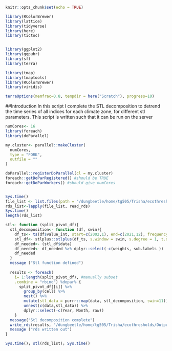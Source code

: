 ```r
knitr::opts_chunk$set(echo = TRUE)
```

```r
library(RColorBrewer)
library(lattice)
library(tidyverse)
library(here)
library(tictoc)


library(ggplot2)
library(ggpubr)
library(sf)
library(terra)

library(tmap)
library(tmaptools)
library(RColorBrewer)
library(viridis)

terraOptions(memfrac=0.8, tempdir = here("Scratch"), progress=10)
```
##Introduction
In this script I complete the STL decomposition to detrend the time series of all indices for 
each climate zone, for different stl parameters. This script is written such that it can be run
on the server

```r
numCores<- 16
library(foreach)
library(doParallel)

my.cluster<- parallel::makeCluster(
  numCores,
  type = "FORK",
  outfile = ""
)

doParallel::registerDoParallel(cl = my.cluster)
foreach::getDoParRegistered() #should be TRUE
foreach::getDoParWorkers() #should give numCores


Sys.time()
file_list <- list.files(path = "/dungbeetle/home/tg505/Trisha/ecothresholds/Outputs/Indices/anisoEVI/Max_consecutive_missingNA/meanfill_central_dfs/",pattern='.rds$', all.files=TRUE, full.names=TRUE) #changed file address manually
rds_list<-lapply(file_list, read_rds)
Sys.time()
length(rds_list)

stl<- function (split_pivot_df){
  stl_decomposition<- function (df, swin){
    df_ts<- ts(df$value_int, start=c(2002,1), end=c(2021,12), frequency=12)
    stl_df<- stlplus::stlplus(df_ts, s.window = swin, s.degree = 1, t.degree = 1)
    df_needed<- (stl_df$data)
    df_needed<- df_needed %>% dplyr::select(-c(weights, sub.labels ))
    df_needed
  }
  message ("Stl function defined")
  
  results <- foreach(
    i= 1:length(split_pivot_df), #manually subset 
    .combine = "rbind") %dopar% {
      split_pivot_df[[i]] %>%
        group_by(cell) %>%
        nest() %>%
        mutate(stl_data = purrr::map(data, stl_decomposition, swin=11)) %>%
        unnest(c(data,stl_data)) %>%
        dplyr::select(-c(Year, Month, raw))
    }
  message("Stl decomposition complete")
  write_rds(results, "/dungbeetle/home/tg505/Trisha/ecothresholds/Outputs/Indices/anisoEVI/STL_Decomposition/swindow_11/stl_central11001_end.rds")#changed output file address manually
  message ("rds written out")
}

Sys.time(); stl(rds_list); Sys.time()
```